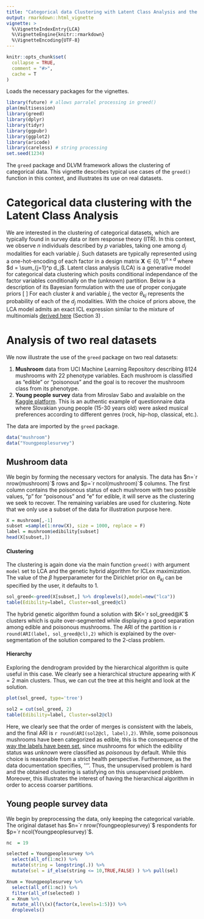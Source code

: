 ```yaml
---
title: "Categorical data Clustering with Latent Class Analysis and the Integrated Classification Likelihood"
output: rmarkdown::html_vignette
vignette: >
  %\VignetteIndexEntry{LCA}
  %\VignetteEngine{knitr::rmarkdown}
  %\VignetteEncoding{UTF-8}
---
```


```r
knitr::opts_chunk$set(
  collapse = TRUE,
  comment = "#>",
  cache = T
)
```
Loads the necessary packages for the vignettes.
```r
library(future) # allows parralel processing in greed()
plan(multisession)
library(greed)
library(dplyr)
library(tidyr)
library(ggpubr)
library(ggplot2)
library(aricode)
library(careless) # string processing
set.seed(1234)
```

The `greed` package and DLVM framework allows the clustering of categorical data. This vignette describes typical use cases of the `greed()` function in this context, and illustrates its use on real datasets.

# Categorical data clustering with the Latent Class Analysis
We are interested in the clustering of categorical datasets, which are typically found in survey data or item response theory (ITR). In this context, we observe $n$ individuals described by $p$ variables, taking one among $d_j$ modalities for each variable $j$. Such datasets are typically represented using a one-hot-encoding of each factor in a design matrix $\mathbf{X} \in \{0,1\}^{n \times d}$ where $d = \sum_{j=1}^p d_j$. Latent class analysis (LCA) is a generative model for categorical data clustering which posits conditional independance of the factor variables conditionally on the (unknown) partition. Below is a description of its Bayesian formulation with the use of proper conjugate priors
\[
\begin{equation}
\begin{aligned}
\pi&\sim \textrm{Dirichlet}(\alpha),\\
\forall k, \forall j, \quad \theta_{kj} &\sim \textrm{Dirichlet}_{d_j}(\beta), \\
Z_i&\sim \mathcal{M}_K(1,\pi),\\
\forall j=1, \ldots, p, \quad X_{ij}|Z_{ik}=1 &\sim \mathcal{M}_{d_j}(1, \theta_{kj}),\\
\end{aligned}
\end{equation}
\]
For each cluster $k$ and variable $j$, the vector $\theta_{kj}$ represents the probability of each of the $d_j$ modalities. With the choice of priors above, the LCA model admits an exact ICL expression similar to the mixture of multinomials [derived here](https://static-content.springer.com/esm/art%3A10.1007%2Fs11634-021-00440-z/MediaObjects/11634_2021_440_MOESM1_ESM.pdf) (Section 3) . 


# Analysis of two real datasets

We now illustrate the use of the `greed` package on two real datasets:

 1. **Mushroom** data from UCI Machine Learning Repository describing 8124 mushrooms with 22 phenotype variables. Each mushroom is classified as "edible" or "poisonous" and the goal is to recover the mushroom class from its phenotype.
 2. **Young people survey** data from Miroslav Sabo and avalaible on the [Kaggle platform](https://www.kaggle.com/miroslavsabo/young-people-survey). This is an authentic example of questionnaire data where Slovakian young people (15-30 years old) were asked musical preferences according to different genres (rock, hip-hop, classical, etc.).
 
The data are imported by the `greed` package.
```r
data("mushroom")
data("Youngpeoplesurvey")
```


## Mushroom data

We begin by forming the necessary vectors for analysis. The data has $n=`r nrow(mushroom)`$ rows and $p=`r ncol(mushroom)`$ columns. The first column contains the poisonous status of each mushroom with two possible values, "p" for "poisonous" and "e" for edible, it will serve as the clustering we seek to recover. The remaining variables are used for clustering. Note that we only use a subset of the data for illustration purpose here.

```r
X = mushroom[,-1]
subset =sample(1:nrow(X), size = 1000, replace = F)
label = mushroom$edibility[subset]
head(X[subset,])
```

#### Clustering 

The clustering is again done via the main function `greed()` with argument `model` set to LCA and the genetic hybrid algorithm for ICLex maximization. The value of the $\beta$ hyperparameter for the Dirichlet prior on $\theta_{kj}$ can be specified by the user, it defaults to 1.  

```r
sol_greed<-greed(X[subset,] %>% droplevels(),model=new("lca"))
table(Edibility=label, Cluster=sol_greed@cl)
```

The hybrid genetic algorithm found a solution with $K=`r sol_greed@K`$ clusters which is quite over-segmented while displaying a good separation among edible and poisonous mushrooms. The ARI of the partition is `r round(ARI(label, sol_greed@cl),2)` which is explained by the over-segmentation of the solution compared to the $2$-class problem.


#### Hierarchy 

Exploring the dendrogram provided by the hierarchical algorithm is quite useful in this case. We clearly see a hierarchical structure appearing with $K=2$ main clusters. Thus, we can cut the tree at this height and look at the solution.



```r
plot(sol_greed, type='tree')
```


```r
sol2 = cut(sol_greed, 2)
table(Edibility=label, Cluster=sol2@cl)
```
Here, we clearly see that the order of merges is consistent with the labels, and the final ARI is `r round(ARI(sol2@cl, label),2)`. While, some poisonous mushrooms have been categorized as edible, this is the consequence of the [way the labels have been set](https://archive.ics.uci.edu/ml/datasets/Mushroom), since mushrooms for which the edibility status was *unknown* were classified as *poisonous* by default. While this choice is reasonable from a strict health perspective. Furthermore, as the data documentation specifies, ''\textit{there is no simple rule for determining the edibility of a mushroom}''. Thus, the unsupervised problem is hard and the obtained clustering is satisfying on this unsupervised problem. Moreover, this illustrates the interest of having the hierarchical algorithm in order to access coarser partitions.


## Young people survey data
We begin by preprocessing the data, only keeping the categorical variable. The original dataset has $n=`r nrow(Youngpeoplesurvey)`$ respondents for $p=`r ncol(Youngpeoplesurvey)`$.
```r
nc  = 19

selected = Youngpeoplesurvey %>% 
  select(all_of(1:nc)) %>%
  mutate(string = longstring(.)) %>%
  mutate(sel = if_else(string <= 10,TRUE,FALSE) ) %>% pull(sel)

Xnum = Youngpeoplesurvey %>% 
  select(all_of(1:nc)) %>%
  filter(all_of(selected) )
X = Xnum %>% 
  mutate_all(\(x){factor(x,levels=1:5)}) %>% 
  droplevels()

```


